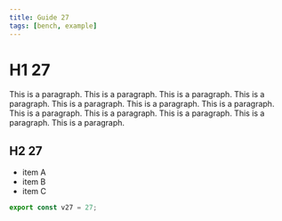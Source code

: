 ```yaml
---
title: Guide 27
tags: [bench, example]
---
```


# H1 27

This is a paragraph. This is a paragraph. This is a paragraph. This is a paragraph. This is a paragraph. This is a paragraph. This is a paragraph. This is a paragraph. This is a paragraph. This is a paragraph. This is a paragraph. This is a paragraph. 

## H2 27

- item A
- item B
- item C

```ts
export const v27 = 27;
```